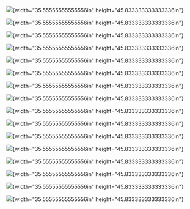 ![](vertopal_6d61ee1223b14993b183cdf6582b9602/media/image1.png){width="35.55555555555556in"
height="45.833333333333336in"}

![](vertopal_6d61ee1223b14993b183cdf6582b9602/media/image2.png){width="35.55555555555556in"
height="45.833333333333336in"}

![](vertopal_6d61ee1223b14993b183cdf6582b9602/media/image3.png){width="35.55555555555556in"
height="45.833333333333336in"}

![](vertopal_6d61ee1223b14993b183cdf6582b9602/media/image4.png){width="35.55555555555556in"
height="45.833333333333336in"}

![](vertopal_6d61ee1223b14993b183cdf6582b9602/media/image5.png){width="35.55555555555556in"
height="45.833333333333336in"}

![](vertopal_6d61ee1223b14993b183cdf6582b9602/media/image6.png){width="35.55555555555556in"
height="45.833333333333336in"}

![](vertopal_6d61ee1223b14993b183cdf6582b9602/media/image7.png){width="35.55555555555556in"
height="45.833333333333336in"}

![](vertopal_6d61ee1223b14993b183cdf6582b9602/media/image8.png){width="35.55555555555556in"
height="45.833333333333336in"}

![](vertopal_6d61ee1223b14993b183cdf6582b9602/media/image9.png){width="35.55555555555556in"
height="45.833333333333336in"}

![](vertopal_6d61ee1223b14993b183cdf6582b9602/media/image10.png){width="35.55555555555556in"
height="45.833333333333336in"}

![](vertopal_6d61ee1223b14993b183cdf6582b9602/media/image11.png){width="35.55555555555556in"
height="45.833333333333336in"}

![](vertopal_6d61ee1223b14993b183cdf6582b9602/media/image12.png){width="35.55555555555556in"
height="45.833333333333336in"}

![](vertopal_6d61ee1223b14993b183cdf6582b9602/media/image13.png){width="35.55555555555556in"
height="45.833333333333336in"}

![](vertopal_6d61ee1223b14993b183cdf6582b9602/media/image14.png){width="35.55555555555556in"
height="45.833333333333336in"}

![](vertopal_6d61ee1223b14993b183cdf6582b9602/media/image15.png){width="35.55555555555556in"
height="45.833333333333336in"}

![](vertopal_6d61ee1223b14993b183cdf6582b9602/media/image16.png){width="35.55555555555556in"
height="45.833333333333336in"}
